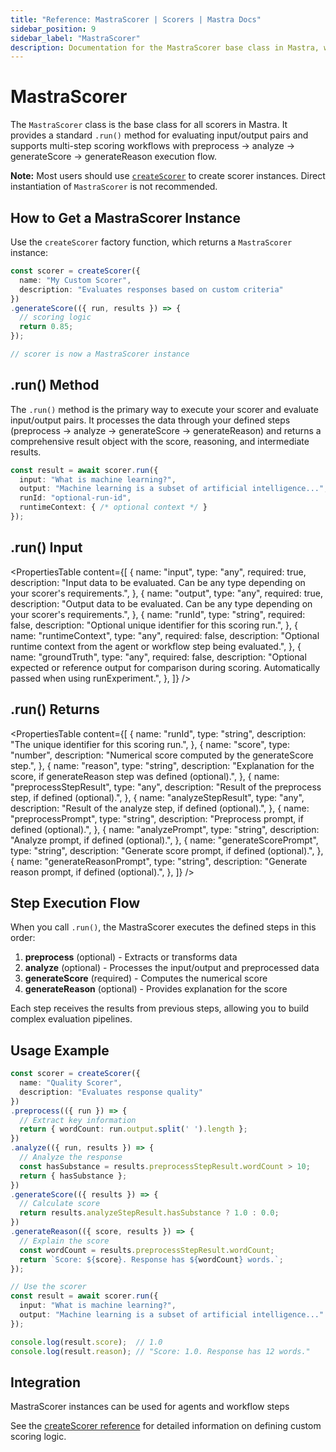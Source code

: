 ```yaml
---
title: "Reference: MastraScorer | Scorers | Mastra Docs"
sidebar_position: 9
sidebar_label: "MastraScorer"
description: Documentation for the MastraScorer base class in Mastra, which provides the foundation for all custom and built-in scorers.
---
```


# MastraScorer

The `MastraScorer` class is the base class for all scorers in Mastra. It provides a standard `.run()` method for evaluating input/output pairs and supports multi-step scoring workflows with preprocess → analyze → generateScore → generateReason execution flow.

**Note:** Most users should use [`createScorer`](./create-scorer) to create scorer instances. Direct instantiation of `MastraScorer` is not recommended.

## How to Get a MastraScorer Instance

Use the `createScorer` factory function, which returns a `MastraScorer` instance:

```typescript
const scorer = createScorer({
  name: "My Custom Scorer",
  description: "Evaluates responses based on custom criteria"
})
.generateScore(({ run, results }) => {
  // scoring logic
  return 0.85;
});

// scorer is now a MastraScorer instance
```

## .run() Method

The `.run()` method is the primary way to execute your scorer and evaluate input/output pairs. It processes the data through your defined steps (preprocess → analyze → generateScore → generateReason) and returns a comprehensive result object with the score, reasoning, and intermediate results.

```typescript
const result = await scorer.run({
  input: "What is machine learning?",
  output: "Machine learning is a subset of artificial intelligence...",
  runId: "optional-run-id",
  runtimeContext: { /* optional context */ }
});
```

## .run() Input

<PropertiesTable
  content={[
    {
      name: "input",
      type: "any",
      required: true,
      description: "Input data to be evaluated. Can be any type depending on your scorer's requirements.",
    },
    {
      name: "output",
      type: "any",
      required: true,
      description: "Output data to be evaluated. Can be any type depending on your scorer's requirements.",
    },
    {
      name: "runId",
      type: "string",
      required: false,
      description: "Optional unique identifier for this scoring run.",
    },
    {
      name: "runtimeContext",
      type: "any",
      required: false,
      description: "Optional runtime context from the agent or workflow step being evaluated.",
    },
    {
      name: "groundTruth",
      type: "any",
      required: false,
      description: "Optional expected or reference output for comparison during scoring. Automatically passed when using runExperiment.",
    },
  ]}
/>

## .run() Returns

<PropertiesTable
  content={[
    {
      name: "runId",
      type: "string",
      description: "The unique identifier for this scoring run.",
    },
    {
      name: "score",
      type: "number",
      description: "Numerical score computed by the generateScore step.",
    },
    {
      name: "reason",
      type: "string",
      description: "Explanation for the score, if generateReason step was defined (optional).",
    },
    {
      name: "preprocessStepResult",
      type: "any",
      description: "Result of the preprocess step, if defined (optional).",
    },
    {
      name: "analyzeStepResult",
      type: "any",
      description: "Result of the analyze step, if defined (optional).",
    },
    {
      name: "preprocessPrompt",
      type: "string",
      description: "Preprocess prompt, if defined (optional).",
    },
    {
      name: "analyzePrompt",
      type: "string",
      description: "Analyze prompt, if defined (optional).",
    },
    {
      name: "generateScorePrompt",
      type: "string",
      description: "Generate score prompt, if defined (optional).",
    },
        {
      name: "generateReasonPrompt",
      type: "string",
      description: "Generate reason prompt, if defined (optional).",
    },
  ]}
/>

## Step Execution Flow

When you call `.run()`, the MastraScorer executes the defined steps in this order:

1. **preprocess** (optional) - Extracts or transforms data
2. **analyze** (optional) - Processes the input/output and preprocessed data  
3. **generateScore** (required) - Computes the numerical score
4. **generateReason** (optional) - Provides explanation for the score

Each step receives the results from previous steps, allowing you to build complex evaluation pipelines.

## Usage Example

```typescript
const scorer = createScorer({
  name: "Quality Scorer",
  description: "Evaluates response quality"
})
.preprocess(({ run }) => {
  // Extract key information
  return { wordCount: run.output.split(' ').length };
})
.analyze(({ run, results }) => {
  // Analyze the response
  const hasSubstance = results.preprocessStepResult.wordCount > 10;
  return { hasSubstance };
})
.generateScore(({ results }) => {
  // Calculate score
  return results.analyzeStepResult.hasSubstance ? 1.0 : 0.0;
})
.generateReason(({ score, results }) => {
  // Explain the score
  const wordCount = results.preprocessStepResult.wordCount;
  return `Score: ${score}. Response has ${wordCount} words.`;
});

// Use the scorer
const result = await scorer.run({
  input: "What is machine learning?",
  output: "Machine learning is a subset of artificial intelligence..."
});

console.log(result.score);  // 1.0
console.log(result.reason); // "Score: 1.0. Response has 12 words."
```

## Integration

MastraScorer instances can be used for agents and workflow steps

See the [createScorer reference](./create-scorer) for detailed information on defining custom scoring logic.